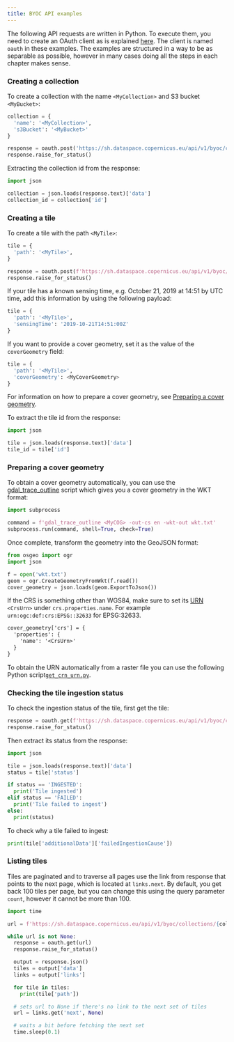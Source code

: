 ```yaml
---
title: BYOC API examples
---
```


The following API requests are written in Python. To execute them, you
need to create an OAuth client as is explained
[here](/APIs/SentinelHub/Overview/Authentication.qmd#python). The client
is named `oauth` in these examples. The examples are structured in a way
to be as separable as possible, however in many cases doing all the
steps in each chapter makes sense.

### Creating a collection

To create a collection with the name `<MyCollection>` and S3 bucket
`<MyBucket>`:

``` python
collection = {
  'name': '<MyCollection>',
  's3Bucket': '<MyBucket>'
}

response = oauth.post('https://sh.dataspace.copernicus.eu/api/v1/byoc/collections', json=collection)
response.raise_for_status()
```

Extracting the collection id from the response:

``` python
import json

collection = json.loads(response.text)['data']
collection_id = collection['id']
```

### Creating a tile

To create a tile with the path `<MyTile>`:

``` python
tile = {
  'path': '<MyTile>',
}

response = oauth.post(f'https://sh.dataspace.copernicus.eu/api/v1/byoc/collections/{collection_id}/tiles', json=tile)
response.raise_for_status()
```

If your tile has a known sensing time, e.g. October 21, 2019 at 14:51 by
UTC time, add this information by using the following payload:

``` python
tile = {
  'path': '<MyTile>',
  'sensingTime': '2019-10-21T14:51:00Z'
}
```

If you want to provide a cover geometry, set it as the value of the
`coverGeometry` field:

``` python
tile = {
  'path': '<MyTile>',
  'coverGeometry': <MyCoverGeometry>
}
```

For information on how to prepare a cover geometry, see [Preparing a
cover
geometry](/APIs/SentinelHub/Byoc/Examples.qmd#preparing-a-cover-geometry).

To extract the tile id from the response:

``` python
import json

tile = json.loads(response.text)['data']
tile_id = tile['id']
```

### Preparing a cover geometry

To obtain a cover geometry automatically, you can use the
[gdal_trace_outline](https://github.com/gina-alaska/dans-gdal-scripts/wiki/Gdal_trace_outline){target="_blank"}
script which gives you a cover geometry in the WKT format:

``` python
import subprocess

command = f'gdal_trace_outline <MyCOG> -out-cs en -wkt-out wkt.txt'
subprocess.run(command, shell=True, check=True)
```

Once complete, transform the geometry into the GeoJSON format:

``` python
from osgeo import ogr
import json

f = open('wkt.txt')
geom = ogr.CreateGeometryFromWkt(f.read())
cover_geometry = json.loads(geom.ExportToJson())
```

If the CRS is something other than WGS84, make sure to set its
[URN](https://en.wikipedia.org/wiki/Uniform_Resource_Name){target="_blank"}
`<CrsUrn>` under `crs.properties.name`. For example
`urn:ogc:def:crs:EPSG::32633` for EPSG:32633.

``` default
cover_geometry['crs'] = {
  'properties': {
    'name': '<CrsUrn>'
  }
}
```

To obtain the URN automatically from a raster file you can use the
following Python
script[`get_crn_urn.py`](https://github.com/sentinel-hub/sh_code_snippets/blob/master/get_crs_urn.py){target="_blank"}.

### Checking the tile ingestion status

To check the ingestion status of the tile, first get the tile:

``` python
response = oauth.get(f'https://sh.dataspace.copernicus.eu/api/v1/byoc/collections/{collection_id}/tiles/{tile_id}')
response.raise_for_status()
```

Then extract its status from the response:

``` python
import json

tile = json.loads(response.text)['data']
status = tile['status']

if status == 'INGESTED':
  print('Tile ingested')
elif status == 'FAILED':
  print('Tile failed to ingest')
else:
  print(status)
```

To check why a tile failed to ingest:

``` python
print(tile['additionalData']['failedIngestionCause'])
```

### Listing tiles

Tiles are paginated and to traverse all pages use the link from response
that points to the next page, which is located at `links.next`. By
default, you get back 100 tiles per page, but you can change this using
the query parameter `count`, however it cannot be more than 100.

``` python
import time

url = f'https://sh.dataspace.copernicus.eu/api/v1/byoc/collections/{collection_id}/tiles'

while url is not None:
  response = oauth.get(url)
  response.raise_for_status()

  output = response.json()
  tiles = output['data']
  links = output['links']

  for tile in tiles:
    print(tile['path'])

  # sets url to None if there's no link to the next set of tiles
  url = links.get('next', None)

  # waits a bit before fetching the next set
  time.sleep(0.1)
```
